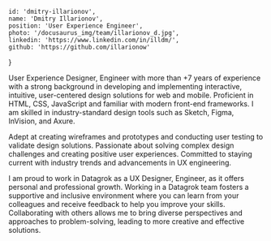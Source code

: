 <!-- markdownlint-disable first-line-h1 -->


    id: 'dmitry-illarionov',
    name: 'Dmitry Illarionov',
    position: 'User Experience Engineer',
    photo: '/docusaurus_img/team/illarionov_d.jpg',
    linkedin: 'https://www.linkedin.com/in/illdm/',
    github: 'https://github.com/illarionow'
}

<Card meta={meta}>

User Experience Designer, Engineer with more than +7 years of experience with a strong background in developing and implementing interactive, intuitive, user-centered design solutions for web and mobile. Proficient in HTML, CSS, JavaScript and familiar with modern front-end frameworks. I am skilled in industry-standard design tools such as Sketch, Figma, InVision, and Axure.

Adept at creating wireframes and prototypes and conducting user testing to validate design solutions. Passionate about solving complex design challenges and creating positive user experiences. Committed to staying current with industry trends and advancements in UX engineering.

I am proud to work in Datagrok as a UX Designer, Engineer, as it offers personal and professional growth. Working in a Datagrok team fosters a supportive and inclusive environment where you can learn from your colleagues and receive feedback to help you improve your skills. Collaborating with others allows me to bring diverse perspectives and approaches to problem-solving, leading to more creative and effective solutions.

</Card>

